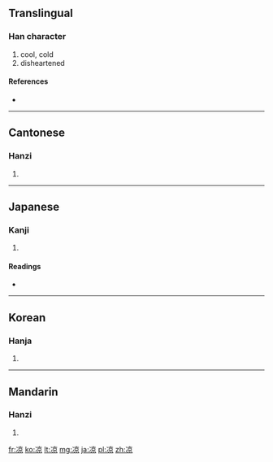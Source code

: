 {{also|涼}}
==Translingual==
{{stroke order|strokes=10}}

===Han character===
{{Han char|rn=15|rad=冫|as=08|sn=10|four=|canj=戈一卜口火 (IMYRF)}}

# cool, cold
# disheartened

====References====
* {{Han ref|kx=0132.410|dkj=01665|dj=0296.290|hdz=10299.090|uh=51C9|ud=20937}}

----

==Cantonese==

===Hanzi===
{{yue-hanzi|jyut=loeng4|y=leung4|tra=涼}}

# {{defn|lang=yue|sort=水08}}

----

==Japanese==

===Kanji===
{{ja-kanji|grade=|rs=冫08}}

# {{defn|lang=ja|sort=冫08}}

====Readings====
* {{ja-readings|on=[[りょう]] (ryō)|kun=[[すずしい]] (suzushii)}}

----

==Korean==

===Hanja===
{{ko-hanja|hangeul=량|rv=ryang|mr=ryang}}

# {{defn|lang=ko|sort=冫08}}

----

==Mandarin==

===Hanzi===
{{cmn-hanzi|tra=涼|pin=[[liáng]] ([[liang2]])|wg=liang<sup>2</sup>}}

# {{defn|lang=cmn|sort=冫08}}

[[fr:凉]]
[[ko:凉]]
[[lt:凉]]
[[mg:凉]]
[[ja:凉]]
[[pl:凉]]
[[zh:凉]]